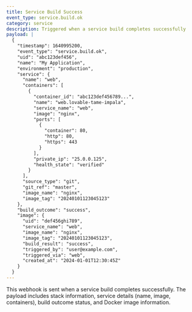 ```yaml
---
title: Service Build Success
event_type: service.build.ok
category: service
description: Triggered when a service build completes successfully
payload: |
  {
    "timestamp": 1640995200,
    "event_type": "service.build.ok",
    "uid": "abc123def456",
    "name": "My Application",
    "environment": "production",
    "service": {
      "name": "web",
      "containers": [
        {
          "container_id": "abc123def456789...",
          "name": "web.lovable-tame-impala",
          "service_name": "web",
          "image": "nginx",
          "ports": [
            {
              "container": 80,
              "http": 80,
              "https": 443
            }
          ],
          "private_ip": "25.0.0.125",
          "health_state": "verified"
        }
      ],
      "source_type": "git",
      "git_ref": "master",
      "image_name": "nginx",
      "image_tag": "20240101123045123"
    },
    "build_outcome": "success",
    "image": {
      "uid": "def456ghi789",
      "service_name": "web",
      "image_name": "nginx",
      "image_tag": "20240101123045123",
      "build_result": "success",
      "triggered_by": "user@example.com",
      "triggered_via": "web",
      "created_at": "2024-01-01T12:30:45Z"
    }
  }
---
```


This webhook is sent when a service build completes successfully. The payload includes stack information, service details (name, image, containers), build outcome status, and Docker image information.